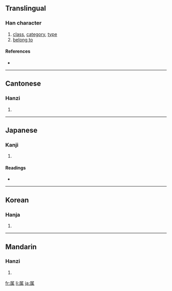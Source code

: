 {{see|屬}}
==Translingual==

===Han character===
{{Han char|rn=44|rad=尸|as=09|sn=12|four=|canj=尸竹中月 (SHLB)|ids=⿸[[尸]][[禹]]}}

# [[class]], [[category]], [[type]]
# [[belong to]]

====References====
* {{Han ref|kx=0303.050|dkj=07754|dj=0600.230|hdz=20978.120|uh=5C5E|ud=23646}}

----

==Cantonese==

===Hanzi===
{{yue-hanzi|jyut=|y=juk1, suk6}}

# {{defn|Cantonese}}

----

==Japanese==

===Kanji===
{{ja-kanji|grade=5|rs=尸09}}

# {{defn|Japanese}}

====Readings====
* {{ja-readings|on=[[ぞく]] (zoku), [[しょく]] (shoku), [[しゅ]] (shu)|kun=[[やから]] (yakara), [[つく]] (tsuku), [[さかん]] (sakan)}}

----

==Korean==

===Hanja===
{{ko-hanja|hangeul=[[촉]], [[속]]|rv=chok, sok|mr=ch'ok, sok}}

# {{defn|Korean}}

----

==Mandarin==

===Hanzi===
{{cmn-hanzi|tra=屬|pin=[[shǔ]] ([[shu3]])|wg=shu<sup>3</sup>}}

# {{defn|Mandarin}}

[[fr:属]]
[[li:属]]
[[ja:属]]